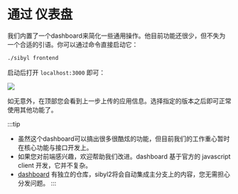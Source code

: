 # 通过 仪表盘

我们内置了一个dashboard来简化一些通用操作。他目前功能还很少，但不失为一个合适的引语。你可以通过命令直接启动它：

```bash
./sibyl frontend
```

启动后打开 `localhost:3000` 即可：

![](https://user-images.githubusercontent.com/13421694/216641341-c01bbcd1-349f-4934-bd35-2fa6b2c48cb4.png)

如无意外，在顶部您会看到上一步上传的应用信息。选择指定的版本之后即可正常使用其他功能了。

:::tip
- 虽然这个dashboard可以搞出很多很酷炫的功能，但目前我们的工作重心暂时在核心功能与接口开发上。
- 如果您对前端感兴趣，欢迎帮助我们改进。dashboard 基于官方的 javascript client 开发，它并不复杂。
- [dashboard](https://github.com/opensibyl/sibyl-frontend) 有独立的仓库，sibyl2将会自动集成主分支上的内容，您无需担心分发问题。
:::

